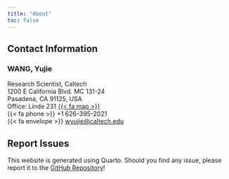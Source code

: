 ```yaml
---
title: "About"
toc: false
---
```


## Contact Information

### WANG, Yujie
Research Scientist, Caltech \
1200 E California Blvd. MC 131-24 \
Pasadena, CA 91125, USA \
Office: Linde 231 [{{< fa map >}}](https://lindecenter.caltech.edu/about/contact-us) \
{{< fa phone >}} +1 626-395-2021 \
{{< fa envelope >}} [wyujie@caltech.edu](mailto:wyujie@caltech.edu)

## Report Issues

This website is generated using Quarto. Should you find any issue, please report it to the [GitHub Repository](https://github.com/silicormosia/silicormosia.github.io)!
